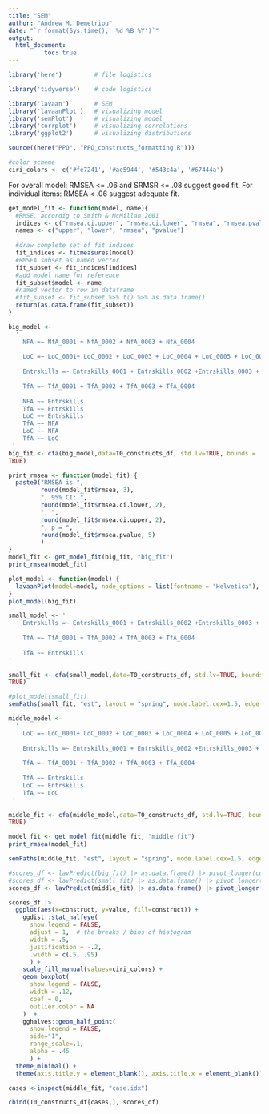 ```yaml
---
title: "SEM"
author: "Andrew M. Demetriou"
date: "`r format(Sys.time(), '%d %B %Y')`"
output: 
  html_document:
          toc: true
---
```


```r
library('here')         # file logistics

library('tidyverse')    # code logistics

library('lavaan')       # SEM
library('lavaanPlot')   # visualizing model
library('semPlot')      # visualizing model
library('corrplot')     # visualizing correlations
library('ggplot2')      # visualizing distributions

source((here("PPO", "PPO_constructs_formatting.R")))

#color scheme
ciri_colors <- c('#fe7241', '#ae5944', '#543c4a', '#67444a')
```

For overall model: RMSEA <= .06 and SRMSR <= .08 suggest good fit. 
For individual items: RMSEA < .06 suggest adequate fit.

```r
get_model_fit <- function(model, name){
  #RMSE, accordig to Smith & McMillan 2001
  indices <- c("rmsea.ci.upper", "rmsea.ci.lower", "rmsea", "rmsea.pvalue")
  names <- c("upper", "lower", "rmsea", "pvalue")
  
  #draw complete set of fit indices
  fit_indices <- fitmeasures(model)
  #RMSEA subset as named vector
  fit_subset <- fit_indices[indices]
  #add model name for reference
  fit_subset$model <- name
  #named vector to row in dataframe
  #fit_subset <- fit_subset %>% t() %>% as.data.frame() 
  return(as.data.frame(fit_subset))
}
```

```r
big_model <- 
  ' 
    NFA =~ NfA_0001 + NfA_0002 + NfA_0003 + NfA_0004
    
    LoC =~ LoC_0001+ LoC_0002 + LoC_0003 + LoC_0004 + LoC_0005 + LoC_0006
    
    Entrskills =~ Entrskills_0001 + Entrskills_0002 +Entrskills_0003 + Entrskills_0004 + Entrskills_0005 + Entrskills_0006 + Entrskills_0007
    
    TfA =~ TfA_0001 + TfA_0002 + TfA_0003 + TfA_0004
    
    NFA ~~ Entrskills
    TfA ~~ Entrskills
    LoC ~~ Entrskills
    TfA ~~ NFA
    LoC ~~ NFA
    TfA ~~ LoC
 '
big_fit <- cfa(big_model,data=T0_constructs_df, std.lv=TRUE, bounds =
TRUE)
```

```r
print_rmsea <- function(model_fit) {
  paste0("RMSEA is ",
         round(model_fit$rmsea, 3), 
         ", 95% CI: ", 
         round(model_fit$rmsea.ci.lower, 2), 
         ", ", 
         round(model_fit$rmsea.ci.upper, 2), 
         ", p = ", 
         round(model_fit$rmsea.pvalue, 5)
         )
}
model_fit <- get_model_fit(big_fit, "big_fit")
print_rmsea(model_fit)
```


```r
plot_model <- function(model) {
  lavaanPlot(model=model, node_options = list(fontname = "Helvetica"), edge_options = list(color = "grey"), coefs=TRUE, covs=TRUE, stars='latent')
}
plot_model(big_fit)
```

```r
small_model <- '
    Entrskills =~ Entrskills_0001 + Entrskills_0002 +Entrskills_0003 + Entrskills_0004 + Entrskills_0005 + Entrskills_0006 + Entrskills_0007
    
    TfA =~ TfA_0001 + TfA_0002 + TfA_0003 + TfA_0004
    
    TfA ~~ Entrskills
'
```

```r
small_fit <- cfa(small_model,data=T0_constructs_df, std.lv=TRUE, bounds =
TRUE)
```

```r
#plot_model(small_fit)
semPaths(small_fit, "est", layout = "spring", node.label.cex=1.5, edge.label.cex = 1, edge.color = "black", style = "lisrel")
```

```r
middle_model <- 
  ' 
    LoC =~ LoC_0001+ LoC_0002 + LoC_0003 + LoC_0004 + LoC_0005 + LoC_0006
    
    Entrskills =~ Entrskills_0001 + Entrskills_0002 +Entrskills_0003 + Entrskills_0004 + Entrskills_0005 + Entrskills_0006 + Entrskills_0007
    
    TfA =~ TfA_0001 + TfA_0002 + TfA_0003 + TfA_0004
    
    TfA ~~ Entrskills
    LoC ~~ Entrskills
    TfA ~~ LoC
 '

middle_fit <- cfa(middle_model,data=T0_constructs_df, std.lv=TRUE, bounds =
TRUE)

model_fit <- get_model_fit(middle_fit, "middle_fit")
print_rmsea(model_fit)
```

```r
semPaths(middle_fit, "est", layout = "spring", node.label.cex=1.5, edge.label.cex = 1, edge.color = "black", style = "lisrel")
```


```r
#scores_df <- lavPredict(big_fit) |> as.data.frame() |> pivot_longer(cols = c("LoC", "Entrskills", "TfA", "NFA"), names_to = "construct")
#scores_df <- lavPredict(small_fit) |> as.data.frame() |> pivot_longer(cols = c("Entrskills", "TfA"), names_to = "construct")
scores_df <- lavPredict(middle_fit) |> as.data.frame() |> pivot_longer(cols = c("LoC", "Entrskills", "TfA"), names_to = "construct")
```

```r
scores_df |>
  ggplot(aes(x=construct, y=value, fill=construct)) +
    ggdist::stat_halfeye(
      show.legend = FALSE, 
      adjust = 1,  # the breaks / bins of histogram
      width = .5, 
      justification = -.2,
      .width = c(.5, .95)
      ) +
    scale_fill_manual(values=ciri_colors) +
    geom_boxplot(
      show.legend = FALSE,
      width = .12, 
      coef = 0, 
      outlier.color = NA
    )  +
    gghalves::geom_half_point(
      show.legend = FALSE, 
      side="1", 
      range_scale=.1,
      alpha = .45
      ) +
  theme_minimal() +
  theme(axis.title.y = element_blank(), axis.title.x = element_blank()) 
```

```r
cases <-inspect(middle_fit, "case.idx")

cbind(T0_constructs_df[cases,], scores_df)
```


